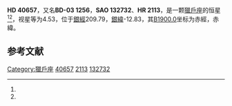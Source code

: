 {{Starbox begin
| name = HD 40657
}}
{{Starbox observe
| epoch = [[J2000.0|J2000.0]]
| constell = [[獵戶座|獵戶座]]<ref name=SIMBAD>{{cite web
 | url=http://simbad.u-strasbg.fr/simbad/sim-id?Ident=HR+2113
 | title =Pulsating variable Star
 | publisher=Centre de Données astronomiques de Strasbourg
 | work=SIMBAD
 | accessdate=2012-07-13}}</ref><ref name=DATA>{{cite web
 | url=http://vizier.u-strasbg.fr/viz-bin/VizieR-5?-out.add=.&-source=5050&-corr=PK=HR&-out.max=9999&HR=2113
 | title=VizieR Detailed Page
 | accessdate=2012-07-13
 | archive-date=2016-03-04
 | archive-url=https://web.archive.org/web/20160304221713/http://vizier.u-strasbg.fr/viz-bin/VizieR-5?-out.add=.&-source=5050&-corr=PK=HR&-out.max=9999&HR=2113
 | dead-url=no
 }}</ref>
| 星官 = 
| ra = {{RA|6|0|3.4}}<ref name=SIMBAD /><ref name=DATA />
| dec = {{DEC|-3|4|27}}<ref name=SIMBAD /><ref name=DATA />
| appmag_v = 4.53<ref name=SIMBAD /><ref name=DATA />
}}
{{Starbox character
| class = K1.5IIIFe-1.5<ref name=SIMBAD /><ref name=DATA />
| b-v = 1.22<ref name=SIMBAD /><ref name=DATA />
| u-b = 1.21<ref name=SIMBAD /><ref name=DATA />
| r-i = 0.67<ref name=SIMBAD /><ref name=DATA />
| variable = 
}}
{{Starbox astrometry
| radial_v = 1.21
| prop_mo_ra = 26
| parallax = 0.022
| p_error = 
}}
{{Starbox catalog
| names =BD-03 1256，[[SAO星表|SAO]] 132732，[[HD星表|HD]] 40657，[[HR星表|HR]] 2113}}
{{Starbox reference |Simbad=HR+2113}}
{{Starbox end}}

'''HD 40657'''，又名'''BD-03 1256'''，'''SAO 132732'''、'''HR 2113'''，是一颗[[獵戶座|獵戶座]]的恒星<ref name=SIMBAD /><ref name=DATA />，视星等为4.53，位于[[銀道座標系|銀經]]209.79，[[銀道座標系|銀緯]]-12.83，其[[B1900.0|B1900.0]]坐标为赤經{{RA|5|55|3.1}}，赤緯{{DEC|-3|-12.83|41}}。

== 参考文献 ==
{{reflist}}

{{star-stub}}
{{星官|参宿|7|39}}

[[Category:獵戶座|Category:獵戶座]]
[[Category:HD和HDE天體|40657]]
[[Category:HR天體|2113]]
[[Category:SAO天體|132732]]